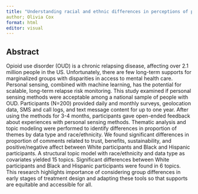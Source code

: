 ```yaml
---
title: "Understanding racial and ethnic differences in perceptions of personal sensing for opioid use disorder support"
author; Olivia Cox
format: html
editor: visual
---
```


## Abstract

Opioid use disorder (OUD) is a chronic relapsing disease, affecting over 2.1 million people in the US. Unfortunately, there are few long-term supports for marginalized groups with disparities in access to mental health care. Personal sensing, combined with machine learning, has the potential for scalable, long-term relapse risk monitoring. This study examined if personal sensing methods were acceptable among a national sample of people with OUD. Participants (N=200) provided daily and monthly surveys, geolocation data, SMS and call logs, and text message content for up to one year. After using the methods for 3-4 months, participants gave open-ended feedback about experiences with personal sensing methods. Thematic analysis and topic modeling were performed to identify differences in proportion of themes by data type and race/ethnicity. We found significant differences in proportion of comments related to trust, benefits, sustainability, and positive/negative affect between White participants and Black and Hispanic participants. A structural topic model with race/ethnicity and data type as covariates yielded 15 topics. Significant differences between White participants and Black and Hispanic participants were found in 6 topics. This research highlights importance of considering group differences in early stages of treatment design and adapting these tools so that supports are equitable and accessible for all.
